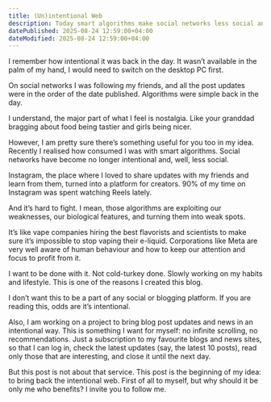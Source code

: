 ```yaml
---
title: (Un)intentional Web
description: Today smart algorithms make social networks less social and exploit our weaknesses. This blog is my start, slowly changing habits and inviting you to follow me back to an intentional web.
datePublished: 2025-08-24 12:59:00+04:00
dateModified: 2025-08-24 12:59:00+04:00
---
```


I remember how intentional it was back in the day. It wasn’t available in the palm of my hand, I would need to switch on the desktop PC first.

On social networks I was following my friends, and all the post updates were in the order of the date published. Algorithms were simple back in the day.

I understand, the major part of what I feel is nostalgia. Like your granddad bragging about food being tastier and girls being nicer.

However, I am pretty sure there’s something useful for you too in my idea. Recently I realised how consumed I was with smart algorithms. Social networks have become no longer intentional and, well, less social.

Instagram, the place where I loved to share updates with my friends and learn from them, turned into a platform for creators. 90% of my time on Instagram was spent watching Reels lately.

And it’s hard to fight. I mean, those algorithms are exploiting our weaknesses, our biological features, and turning them into weak spots.

It’s like vape companies hiring the best flavorists and scientists to make sure it’s impossible to stop vaping their e-liquid. Corporations like Meta are very well aware of human behaviour and how to keep our attention and focus to profit from it.

I want to be done with it. Not cold-turkey done. Slowly working on my habits and lifestyle. This is one of the reasons I created this blog.

I don’t want this to be a part of any social or blogging platform. If you are reading this, odds are it’s intentional. 

Also, I am working on a project to bring blog post updates and news in an intentional way. This is something I want for myself: no infinite scrolling, no recommendations. Just a subscription to my favourite blogs and news sites, so that I can log in, check the latest updates (say, the latest 10 posts), read only those that are interesting, and close it until the next day.

But this post is not about that service. This post is the beginning of my idea: to bring back the intentional web. First of all to myself, but why should it be only me who benefits? I invite you to follow me.